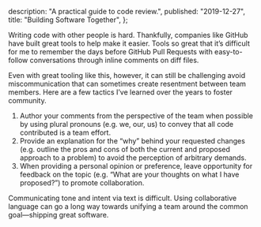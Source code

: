 
  description: "A practical guide to code review.",
  published: "2019-12-27",
  title: "Building Software Together",
};

<Layout>
<Post {...meta}>

Writing code with other people is hard. Thankfully, companies like GitHub have built great tools to help make it easier. Tools so great that it’s difficult for me to remember the days before GitHub Pull Requests with easy-to-follow conversations through inline comments on diff files.

Even with great tooling like this, however, it can still be challenging avoid miscommunication that can sometimes create resentment between team members. Here are a few tactics I’ve learned over the years to foster community.

1. Author your comments from the perspective of the team when possible by using plural pronouns (e.g. we, our, us) to convey that all code contributed is a team effort.
1. Provide an explanation for the “why” behind your requested changes (e.g. outline the pros and cons of both the current and proposed approach to a problem) to avoid the perception of arbitrary demands.
1. When providing a personal opinion or preference, leave opportunity for feedback on the topic (e.g. “What are your thoughts on what I have proposed?”) to promote collaboration.

Communicating tone and intent via text is difficult. Using collaborative language can go a long way towards unifying a team around the common goal—shipping great software.

</Post>
</Layout>
